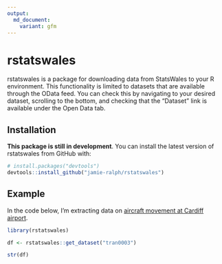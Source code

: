 ```yaml
---
output:
  md_document:
    variant: gfm
---
```


# rstatswales

rstatswales is a package for downloading data from StatsWales to your R environment. This functionality
is limited to datasets that are available through the OData feed. You can check this by navigating to your
desired dataset, scrolling to the bottom, and checking that the "Dataset" link is available under the Open Data tab.

## Installation

**This package is still in development**. You can install the latest version of rstatswales from GitHub with:

``` r
# install.packages("devtools")
devtools::install_github("jamie-ralph/rstatswales")
```
## Example

In the code below, I'm extracting data on [aircraft movement at Cardiff airport]("https://statswales.gov.wales/Catalogue/Transport/Air/aircraftmovementsatcardiffairport-by-movementtype-year").

```r
library(rstatswales)

df <- rstatswales::get_dataset("tran0003")
```

```r

str(df)

```

